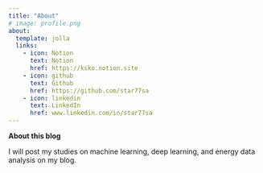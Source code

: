 ```yaml
---
title: "About"
# image: profile.png
about:
  template: jolla
  links:
    - icon: Notion
      text: Notion
      href: https://ksko.notion.site
    - icon: github
      text: Github
      href: https://github.com/star77sa
    - icon: linkedin
      text: LinkedIn
      href: www.linkedin.com/in/star77sa
---
```

**About this blog**

I will post my studies on machine learning, deep learning, and energy data analysis on my blog.